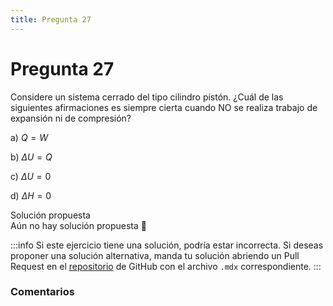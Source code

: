```yaml
---
title: Pregunta 27
---
```



# Pregunta 27

<div className="exercise">
Considere un sistema cerrado del tipo cilindro pistón. ¿Cuál de las siguientes afirmaciones es siempre cierta cuando NO se realiza trabajo de expansión ni de compresión?

a) $Q=W$

b) $\Delta U=Q$

c) $\Delta U=0$

d) $\Delta H=0$
</div>

<MDXDetails>
<summary>Solución propuesta</summary>

<div className="exercise">
Aún no hay solución propuesta 🥲
</div>

:::info
Si este ejercicio tiene una solución, podría estar incorrecta. Si deseas proponer una solución alternativa, manda tu solución abriendo
un Pull Request en el [repositorio](https://github.com/crow-rojas/apuntes-fundamentals/pulls) de GitHub con el archivo
`.mdx` correspondiente.
:::

</MDXDetails>

### Comentarios

<Disqus
  url="https://crow-rojas.github.io/apuntes-fundamentals/docs/science/thermodynamics/exercises/2016-1/p27"
  identifier="docs/science/thermodynamics/exercises/2016-1/p27"
  title="2016-1 Termodinámica - Pregunta 27"
/>
